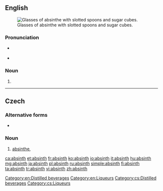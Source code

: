 {{also|Absinth}}
==English==
{{wikipedia|Bohemian style absinth}}
{{wikipedia|Absinthe}}

[[Image:Two-absinthe-glasses.jpg|thumb|right|Glasses of absinthe with slotted spoons and sugar cubes.]]

===Pronunciation===
* {{a|UK}} {{IPA|/ˈæb.sɪnθ/|lang=en}}
* {{a|US}} {{IPA|/ˈæb.sɪnθ/|lang=en}}

===Noun===
{{en-noun}}

# {{alternative form of|absinthe|lang=en}}

[[Category:en:Distilled beverages]]
[[Category:en:Liqueurs]]

----

==Czech==

===Alternative forms===
* {{l|cs|absint}} {{g|m}} {{qualifier|less common}}

===Noun===
{{cs-noun|g=m}}

# [[absinthe]], {{l|en|absinth}} {{gloss|alcoholic beverage}}

[[Category:cs:Distilled beverages]]
[[Category:cs:Liqueurs]]

[[ca:absinth]]
[[et:absinth]]
[[fr:absinth]]
[[ko:absinth]]
[[io:absinth]]
[[it:absinth]]
[[hu:absinth]]
[[mg:absinth]]
[[ja:absinth]]
[[pl:absinth]]
[[ru:absinth]]
[[simple:absinth]]
[[fi:absinth]]
[[ta:absinth]]
[[tr:absinth]]
[[vi:absinth]]
[[zh:absinth]]